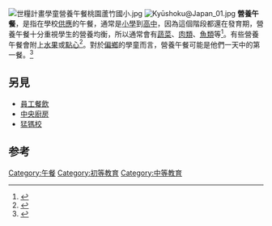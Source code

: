 [[File:世糧計畫學童營養午餐桃園蘆竹國小.jpg|thumb]]
[[File:Kyūshoku@Japan_01.jpg|thumb]]
'''營養午餐'''，是指在學校[[供餐|供應]]的午餐，通常是[[小學|小學]]到[[高中|高中]]，因為這個階段都還在發育期，營養午餐十分重視學生的營養均衡，所以通常會有[[蔬菜|蔬菜]]、[[肉類|肉類]]、[[魚類|魚類]]等<ref>{{Cite book|title=食品安全手册|last=钟海丹编著|first=|publisher=福州：福建人民出版社|year=2015年4月|isbn=978-7-211-07126-5|location=|pages=56}}</ref>。有些營養午餐會附上[[水果|水果]]或[[點心|點心]]<ref>{{Cite book|title=越活越健康|last=楠紫菁编著|first=|publisher=北京：企业管理出版社|year=2008年4月|isbn=7-80197-945-1|location=|pages=32}}</ref>。對於[[偏鄉|偏鄉]]的學童而言，營養午餐可能是他們一天中的第一餐。<ref>{{cite news |title=營養午餐一國多制 偏鄉的孩子常是他們的第一餐 |url=https://vision.udn.com/vision/story/12124/3159694 |language=zh-tw |author=彭宣雅、徐白櫻、魏莨伊、吳佩旻、胡蓬生 |publisher=聯合報 |date=2018-06-05 |accessdate=2018-06-05 |archive-date=2021-07-02 |archive-url=https://web.archive.org/web/20210702093222/https://vision.udn.com/vision/story/12124/3159694 |dead-url=no }}</ref>

==另見==
*[[員工餐飲|員工餐飲]]
*[[中央廚房|中央廚房]]
*[[猛獁校|猛獁校]]
==参考==
{{reflist}}

[[Category:午餐|Category:午餐]]
[[Category:初等教育|Category:初等教育]]
[[Category:中等教育|Category:中等教育]]